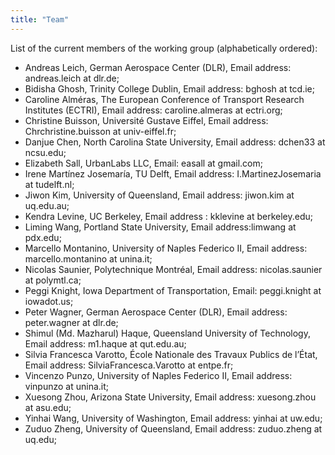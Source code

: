 ```yaml
---
title: "Team"
---
```


List of the current members of the working group (alphabetically ordered):

-   Andreas Leich, German Aerospace Center (DLR), Email address: andreas.leich at dlr.de;
-   Bidisha Ghosh, Trinity College Dublin, Email address: bghosh at tcd.ie;
-   Caroline Alméras, The European Conference of Transport Research Institutes (ECTRI), Email address: caroline.almeras at ectri.org;
-   Christine Buisson, Université Gustave Eiffel, Email address: Chrchristine.buisson at univ-eiffel.fr;
-   Danjue Chen, North Carolina State University, Email address: dchen33 at ncsu.edu;
-   Elizabeth Sall, UrbanLabs LLC, Email: easall at gmail.com;
-   Irene Martínez Josemaría, TU Delft, Email address: I.MartinezJosemaria at tudelft.nl;
-   Jiwon Kim, University of Queensland, Email address: jiwon.kim at uq.edu.au;
-   Kendra Levine, UC Berkeley, Email address : kklevine at berkeley.edu;
-   Liming Wang, Portland State University, Email address:limwang at pdx.edu;
-   Marcello Montanino, University of Naples Federico II, Email address: marcello.montanino at unina.it;
-   Nicolas Saunier, Polytechnique Montréal, Email address: nicolas.saunier at polymtl.ca;
-   Peggi Knight, Iowa Department of Transportation, Email: peggi.knight at iowadot.us;
-   Peter Wagner, German Aerospace Center (DLR), Email address: peter.wagner at dlr.de;
-   Shimul (Md. Mazharul) Haque, Queensland University of Technology, Email address: m1.haque at qut.edu.au;
-   Silvia Francesca Varotto, École Nationale des Travaux Publics de l'État, Email address: SilviaFrancesca.Varotto at entpe.fr;
-   Vincenzo Punzo, University of Naples Federico II, Email address: vinpunzo at unina.it;
-   Xuesong Zhou, Arizona State University, Email address: xuesong.zhou at asu.edu;
-   Yinhai Wang, University of Washington, Email address: yinhai at uw.edu;
-   Zuduo Zheng, University of Queensland, Email address: zuduo.zheng at uq.edu;
